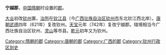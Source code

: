 '''宁越郡'''，[[中国|中国]][[隋朝|隋朝]]时设置的[[郡|郡]]。

[[大业_(年号)|大业]]初改[[钦州_(古代)|钦州]]置，[[治所|治所]]在[[钦江县|钦江县]]（今[[广西壮族自治区|广西壮族自治区]][[钦州市|钦州市]]东北钦江西北岸）。[[唐朝|唐朝]][[武德|武德]]四年（621年）复改钦州。[[天宝_(唐朝)|天宝]]元年（742年）复改宁越郡。辖境相当今广西壮族自治区钦州、[[灵山县|灵山]]等市县。[[乾元_(唐朝)|乾元]]初年又为钦州。

{{隋朝行政區劃|nocat}}
{{广西行政区划小作品}}
{{DEFAULTSORT:Ningyue Jun}}
[[Category:隋朝的郡|Category:隋朝的郡]]
[[Category:唐朝的郡|Category:唐朝的郡]]
[[Category:广西的郡|Category:广西的郡]]
[[Category:钦州行政区划史|Category:钦州行政区划史]]